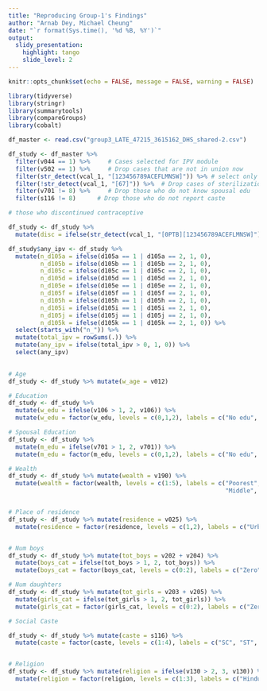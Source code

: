 ```yaml
---
title: "Reproducing Group-1's Findings"
author: "Arnab Dey, Michael Cheung"
date: "`r format(Sys.time(), '%d %B, %Y')`"
output:
  slidy_presentation:
    highlight: tango
    slide_level: 2
---
```


```r
knitr::opts_chunk$set(echo = FALSE, message = FALSE, warning = FALSE)
```

```r
library(tidyverse)
library(stringr)
library(summarytools)
library(compareGroups)
library(cobalt)
```

```r
df_master <- read.csv("group3_LATE_47215_3615162_DHS_shared-2.csv")
```

```r
df_study <- df_master %>% 
  filter(v044 == 1) %>%     # Cases selected for IPV module
  filter(v502 == 1) %>%     # Drop cases that are not in union now
  filter(str_detect(vcal_1, "[123456789ACEFLMNSW]")) %>% # select only users of contraceptives
  filter(!str_detect(vcal_1, "[67]")) %>%  # Drop cases of sterilization
  filter(v701 != 8) %>%     # Drop those who do not know spousal edu
  filter(s116 != 8)      # Drop those who do not report caste

```


```r

# those who discontinued contraceptive

df_study <- df_study %>% 
  mutate(disc = ifelse(str_detect(vcal_1, "[0PTB][123456789ACEFLMNSW]"), 1, 0))

```

```r

df_study$any_ipv <- df_study %>% 
  mutate(n_d105a = ifelse(d105a == 1 | d105a == 2, 1, 0),
         n_d105b = ifelse(d105b == 1 | d105b == 2, 1, 0),
         n_d105c = ifelse(d105c == 1 | d105c == 2, 1, 0),
         n_d105d = ifelse(d105d == 1 | d105d == 2, 1, 0),
         n_d105e = ifelse(d105e == 1 | d105e == 2, 1, 0),
         n_d105f = ifelse(d105f == 1 | d105f == 2, 1, 0),
         n_d105h = ifelse(d105h == 1 | d105h == 2, 1, 0),
         n_d105i = ifelse(d105i == 1 | d105i == 2, 1, 0),
         n_d105j = ifelse(d105j == 1 | d105j == 2, 1, 0),
         n_d105k = ifelse(d105k == 1 | d105k == 2, 1, 0)) %>% 
  select(starts_with("n_")) %>% 
  mutate(total_ipv = rowSums(.)) %>% 
  mutate(any_ipv = ifelse(total_ipv > 0, 1, 0)) %>% 
  select(any_ipv)
  
```


```r

# Age
df_study <- df_study %>% mutate(w_age = v012)

# Education
df_study <- df_study %>% 
  mutate(w_edu = ifelse(v106 > 1, 2, v106)) %>% 
  mutate(w_edu = factor(w_edu, levels = c(0,1,2), labels = c("No edu", "Primary", "Secondary or higher")))

# Spousal Education
df_study <- df_study %>% 
  mutate(m_edu = ifelse(v701 > 1, 2, v701)) %>% 
  mutate(m_edu = factor(m_edu, levels = c(0,1,2), labels = c("No edu", "Primary", "Secondary or higher")))

# Wealth
df_study <- df_study %>% mutate(wealth = v190) %>% 
  mutate(wealth = factor(wealth, levels = c(1:5), labels = c("Poorest", "Poorer", 
                                                             "Middle", "Richer", "Richest")))


# Place of residence
df_study <- df_study %>% mutate(residence = v025) %>% 
  mutate(residence = factor(residence, levels = c(1,2), labels = c("Urban", "Rural")))


# Num boys
df_study <- df_study %>% mutate(tot_boys = v202 + v204) %>% 
  mutate(boys_cat = ifelse(tot_boys > 1, 2, tot_boys)) %>% 
  mutate(boys_cat = factor(boys_cat, levels = c(0:2), labels = c("Zero", "One", "Two+")))

# Num daughters
df_study <- df_study %>% mutate(tot_girls = v203 + v205) %>% 
  mutate(girls_cat = ifelse(tot_girls > 1, 2, tot_girls)) %>% 
  mutate(girls_cat = factor(girls_cat, levels = c(0:2), labels = c("Zero", "One", "Two+")))

# Social Caste

df_study <- df_study %>% mutate(caste = s116) %>% 
  mutate(caste = factor(caste, levels = c(1:4), labels = c("SC", "ST", "OBC", "GEN")))


# Religion
df_study <- df_study %>% mutate(religion = ifelse(v130 > 2, 3, v130)) %>% 
  mutate(religion = factor(religion, levels = c(1:3), labels = c("Hindu", "Muslim", "Other")))

```

